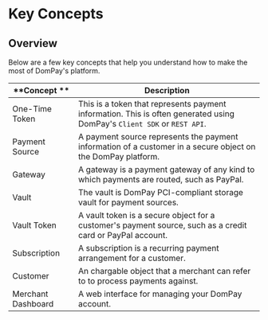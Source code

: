 # Key Concepts

## Overview

Below are a few key concepts that help you understand how to make the most of DomPay's platform. 

| **Concept **           | **Description**                  | 
|------------------------|----------------------------------|
| One-Time Token         | This is a token that represents payment information. This is often generated using DomPay's `Client SDK` or `REST API`.| 
| Payment Source	     | A payment source represents the payment information of a customer in a secure object on the DomPay platform.|
| Gateway	             | A gateway is a payment gateway of any kind to which payments are routed, such as PayPal.|  
| Vault	                 | The vault is DomPay PCI-compliant storage vault for payment sources.|  
| Vault Token 	         | A vault token is a secure object for a customer's payment source, such as a credit card or PayPal account.|  
| Subscription	         | A subscription is a recurring payment arrangement for a customer.|   
| Customer	             | An chargable object that a merchant can refer to to process payments against.|
| Merchant Dashboard	 | A web interface for managing your DomPay account.|   


